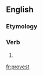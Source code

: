 ==English==

===Etymology===
{{suffix|prove|est|lang=en}}

===Verb===
{{head|en|verb form}}

# {{en-archaic second-person singular of|prove}}

[[fr:provest]]